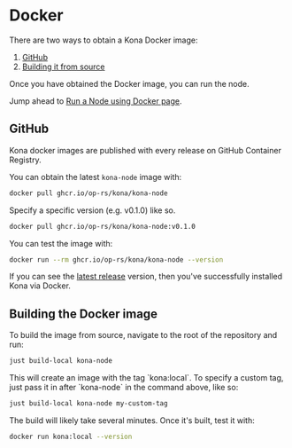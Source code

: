 
# Docker

There are two ways to obtain a Kona Docker image:

1. [GitHub](#github)
2. [Building it from source](#building-the-docker-image)

Once you have obtained the Docker image, you can run the node.

Jump ahead to [Run a Node using Docker page](/node/run/docker).


## GitHub

Kona docker images are published with every release on GitHub Container Registry.

You can obtain the latest `kona-node` image with:

```bash
docker pull ghcr.io/op-rs/kona/kona-node
```

<Callout type="note">
Specify a specific version (e.g. v0.1.0) like so.

```bash
docker pull ghcr.io/op-rs/kona/kona-node:v0.1.0
```
</Callout>

You can test the image with:

```bash
docker run --rm ghcr.io/op-rs/kona/kona-node --version
```

If you can see the [latest release](https://github.com/op-rs/kona/releases) version,
then you've successfully installed Kona via Docker.


## Building the Docker image

To build the image from source, navigate to the root of the repository and run:

```bash
just build-local kona-node
```

<Callout type="note">
This will create an image with the tag `kona:local`. To specify a custom
tag, just pass it in after `kona-node` in the command above, like so:

```bash
just build-local kona-node my-custom-tag
```
</Callout>

The build will likely take several minutes. Once it's built, test it with:

```bash
docker run kona:local --version
```
